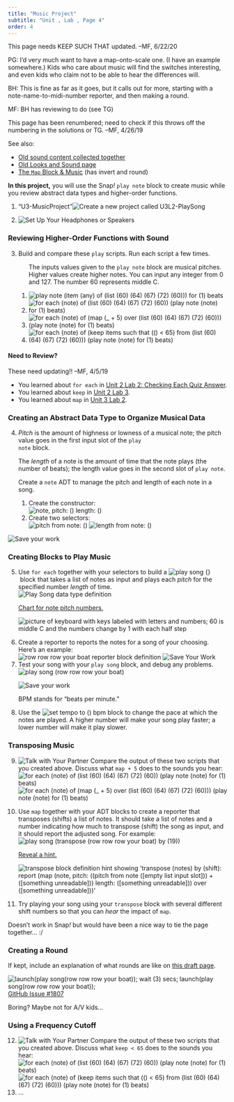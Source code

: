 ```yaml
---
title: "Music Project"
subtitle: "Unit , Lab , Page 4"
order: 4
---
```


::: todo
This page needs KEEP SUCH THAT updated. --MF, 6/22/20
:::

::: todo
<p>PG: I'd very much want to have a map-onto-scale one. (I have an
example somewhere.) Kids who care about music will find the switches
interesting, and even kids who claim not to be able to hear the
differences will.</p>

<p>BH: This is fine as far as it goes, but it calls out for more,
starting with a note-name-to-midi-number reporter, and then making a
round.</p>

<p>MF: BH has reviewing to do (see TG)</p>

<p>This page has been renumbered; need to check if this throws off the
numbering in the solutions or TG. --MF, 4/26/19</p>
:::

::: todo
See also:

<ul>

<li><a href="/3-lists/optional-projects/old/music-project-old.html">Old
sound content collected together</a></li>

<li><a href="/new-ideas/graphics/colors-sound.html">Old
Looks and Sound page</a></li>

<li><a href="/2-complexity/old/new/map-music.html">The
<code>Map</code> Block & Music</a> (has invert and round)</li>

</ul>
:::

::: learn
<p><strong>In this project,</strong> you will use the Snap<em>!</em>
<code>play note</code> block to create music while you review abstract
data types and higher-order functions.</p>
:::

::: {#first .forYouToDo}
<ol>

<li>

::: newProject
["U3-MusicProject"]{.text}<img src="/img/icons/new-project-called.png" title="Create a new project called U3L2-PlaySong" alt="Create a new project called U3L2-PlaySong"/>
:::

</li>

<li><img src="/img/icons/headphones.png" title="Set Up Your Headphones or Speakers" alt="Set Up Your Headphones or Speakers" class="inline"/></li>

</ol>
:::

<h3>Reviewing Higher-Order Functions with Sound</h3>

::: forYouToDo
<ol start="3">

<li>

Build and compare these <code>play</code> scripts. Run each script a few
times.

<ol>

::: sidenote
The inputs values given to the <code>play note</code> block are musical
pitches. Higher values create higher notes. You can input any integer
from 0 and 127. The number 60 represents middle C.
:::

<li><img src="/img/3-lists/compare-play-note-1.png" title="play note (item (any) of (list (60) (64) (67) (72) (60))) for (1) beats" alt="play note (item (any) of (list (60) (64) (67) (72) (60))) for (1) beats" class="inline"/></li>

<li><img src="/img/3-lists/compare-play-note-2.png" title="for each (note) of (list (60) (64) (67) (72) (60)) (play note (note) for (1) beats)" alt="for each (note) of (list (60) (64) (67) (72) (60)) (play note (note) for (1) beats)" class="inline"/></li>

<li><img src="/img/3-lists/compare-play-note-3.png" title="for each (note) of (map (_ + 5) over (list (60) (64) (67) (72) (60))) (play note (note) for (1) beats)" alt="for each (note) of (map (_ + 5) over (list (60) (64) (67) (72) (60))) (play note (note) for (1) beats)" class="inline"/></li>

<li><img src="/img/3-lists/compare-play-note-4.png" title="for each (note) of (keep items such that (() &lt; 65) from (list (60) (64) (67) (72) (60))) (play note (note) for (1) beats)" alt="for each (note) of (keep items such that (() &lt; 65) from (list (60) (64) (67) (72) (60))) (play note (note) for (1) beats)" class="inline"/></li>

<!--<li><img class="inline" src="/img/3-lists/compare-play-note-5.png" alt="join (C major: ) (combine with (join () (, ) ()) items of (list (60) (64) (67)))" title="join (C major: ) (combine with (join () (, ) ()) items of (list (60) (64) (67)))" /></li>-->

</ol>

</li>

</ol>

::: endnote
<h4><strong>Need to Review?</strong></h4>

::: todo
These need updating!! --MF, 4/5/19
:::

<ul>

<li>You learned about <code>for each</code> in
<a href="/unit-2/lab-2/3-traversing-list.html" title="Unit 2 Lab 2: Checking Each Quiz Answer">Unit
2 Lab 2: Checking Each Quiz Answer</a>.</li>

<li>You learned about <code>keep</code> in
<a href="/unit-2/lab-3/5-keeping-list-items.html" title="Keeping Items from a List">Unit
2 Lab 3</a>.</li>

<li>You learned about <code>map</code> in
<a href="/unit-3/lab-2/5-mapping-over-list.html" title="Transforming Every List Item">Unit
3 Lab 2</a>.</li>

</ul>
:::
:::

<h3>Creating an Abstract Data Type to Organize Musical Data</h3>

::: forYouToDo
<ol start="4">

<li>

::: sidenoteBig
<p><em>Pitch</em> is the amount of highness or lowness of a musical
note; the pitch value goes in the first input slot of the <code>play
note</code> block.</p>

<p>The <em>length</em> of a note is the amount of time that the note
plays (the number of beats); the length value goes in the second slot of
<code>play note</code>.</p>
:::

Create a <code>note</code> ADT to manage the pitch and length of each
note in a song.

<ol>

<li>Create the constructor:<br />
<img src="/img/3-lists/note-constructor.png" title="note, pitch: () length: ()" alt="note, pitch: () length: ()" class="indent"/></li>

<li>Create two selectors:<br />
<img src="/img/3-lists/note-selector-pitch.png" title="pitch from note: ()" alt="pitch from note: ()" class="indent"/>
<img src="/img/3-lists/note-selector-length.png" title="length from note: ()" alt="length from note: ()" class="indent"/></li>

</ol>

</li>

</ol>
:::

<img src="/img/icons/save-now.png" title="Save your work" alt="Save your work" class="float-end"/>

<h3>Creating Blocks to Play Music</h3>

::: forYouToDo
<ol start="5">

<li>Use <code>for each</code> together with your selectors to build a
<img src="/img/3-lists/play-song-block.png" title="play song {}" alt="play song {}" class="inline nopadtb"/><a name="playsong" class="anchor"> </a>block
that takes a list of notes as input and plays each <var>pitch</var> for
the specified number <var>length</var> of time. <br />
<img src="/img/3-lists/play-song-data-type.png" title="Play Song data type definition" alt="Play Song data type definition" class="indent"/></li>

::: endnote
<a href="#hint-target" data-bs-toggle="collapse" title="Chart for note pitch numbers">Chart
for note pitch numbers. </a>

::: {#hint-target .collapse}
<p class="center">

<img src="/img/3-lists/keyboard.jpg" title="picture of keyboard with keys labeled with letters and numbers; 60 is middle C and the numbers change by 1 with each half step" alt="picture of keyboard with keys labeled with letters and numbers; 60 is middle C and the numbers change by 1 with each half step"/>

</p>
:::
:::

<li>Create a reporter to reports the notes for a song of your choosing.
Here's an example:<br />
<img src="/img/3-lists/row-row-row-reporter.png" title="row row row your boat reporter block definition" alt="row row row your boat reporter block definition" class="indent"/>
<img src="/img/icons/save-mini.png" title="Save Your Work" alt="Save Your Work" class="float-end"/></li>

<li>Test your song with your <code>play song</code> block, and debug any
problems.<br />
<img src="/img/3-lists/play-song-row-row-row.png" title="play song (row row row your boat)" alt="play song (row row row your boat)" class="indent"/></li>

<img src="/img/icons/save-now.png" title="Save your work" alt="Save your work" class="float-end"/>

</ol>
:::

::: ifTime
<ol start="8">

::: sidenote
BPM stands for "beats per minute."
:::

<li>Use the
<img src="/img/3-lists/set-tempo-to-empty.png" title="set tempo to () bpm" alt="set tempo to () bpm" class="inline"/>
block to change the pace at which the notes are played. A higher number
will make your song play faster; a lower number will make it play
slower.</li>

</ol>
:::

<h3>Transposing Music</h3>

::: forYouToDo
<ol start="9">

<li><img src="/img/icons/talk-with-your-partner-mini.png" title="Talk with Your Partner" alt="Talk with Your Partner" class="float-end"/>
Compare the output of these two scripts that you created above. Discuss
what <code>map + 5</code> does to the sounds you hear:<br />
<img src="/img/3-lists/compare-play-note-2.png" title="for each (note) of (list (60) (64) (67) (72) (60)) (play note (note) for (1) beats)" alt="for each (note) of (list (60) (64) (67) (72) (60)) (play note (note) for (1) beats)" class="indent"/><br />
<img src="/img/3-lists/compare-play-note-3.png" title="for each (note) of (map (_ + 5) over (list (60) (64) (67) (72) (60))) (play note (note) for (1) beats)" alt="for each (note) of (map (_ + 5) over (list (60) (64) (67) (72) (60))) (play note (note) for (1) beats)" class="indent"/></li>

<li>

Use <code>map</code> together with your ADT blocks to create a reporter
that transposes (shifts) a list of notes. It should take a list of notes
and a number indicating how much to transpose (shift) the song as input,
and it should report the adjusted song. For example:<br />
<img src="/img/3-lists/play-song-transpose-row-row-row-by-19.png" title="play song (transpose (row row row your boat) by (19))" alt="play song (transpose (row row row your boat) by (19))" class="indent"/>

::: endnote
<a href="#hint-target-2" data-bs-toggle="collapse" title="Hint">Reveal a
hint.</a>

::: {#hint-target-2 .collapse}
<img src="/img/3-lists/transpose-definition.png" title="transpose block definition hint showing &apos;transpose (notes) by (shift): report (map (note, pitch: ((pitch from note ([empty list input slot])) + ([something unreadable])) length: ([something unreadable])) over ([something unreadable]))&apos;" alt="transpose block definition hint showing &apos;transpose (notes) by (shift): report (map (note, pitch: ((pitch from note ([empty list input slot])) + ([something unreadable])) length: ([something unreadable])) over ([something unreadable]))&apos;"/>
:::
:::

</li>

<li>Try playing your song using your <code>transpose</code> block with
several different shift numbers so that you can <em>hear</em> the impact
of <code>map</code>.</li>

</ol>
:::

::: todo
Doesn't work in Snap<em>!</em> but would have been a nice way to tie the
page together... :/

<h3>Creating a Round</h3>

::: comment
If kept, include an explanation of what rounds are like on
<a href="/2-complexity/old/new/map-music.html" target="_blank">this
draft page</a>.
:::

<img src="/img/3-lists/musical-round.png" title="launch(play song(row row row your boat)); wait (3) secs; launch(play song(row row row your boat));" alt="launch(play song(row row row your boat)); wait (3) secs; launch(play song(row row row your boat));" class="indent"/>
<a href="https://github.com/jmoenig/Snap--Build-Your-Own-Blocks/issues/1807">GitHub
Issue #1807</a>
:::

::: todo
Boring? Maybe not for A/V kids...

<h3>Using a Frequency Cutoff</h3>

::: forYouToDo
<ol start="12">

<li><img src="/img/icons/talk-with-your-partner-mini.png" title="Talk with Your Partner" alt="Talk with Your Partner" class="float-end"/>
Compare the output of these two scripts that you created above. Discuss
what <code>keep \< 65</code> does to the sounds you hear:<br />
<img src="/img/3-lists/compare-play-note-2.png" title="for each (note) of (list (60) (64) (67) (72) (60)) (play note (note) for (1) beats)" alt="for each (note) of (list (60) (64) (67) (72) (60)) (play note (note) for (1) beats)" class="indent"/><br />
<img src="/img/3-lists/compare-play-note-4.png" title="for each (note) of (keep items such that (() &lt; 65) from (list (60) (64) (67) (72) (60))) (play note (note) for (1) beats)" alt="for each (note) of (keep items such that (() &lt; 65) from (list (60) (64) (67) (72) (60))) (play note (note) for (1) beats)" class="indent"/></li>

<li>...</li>

</ol>
:::
:::
